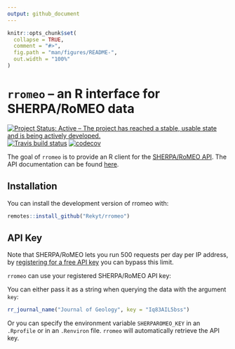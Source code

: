```yaml
---
output: github_document
---
```


<!-- README.md is generated from README.Rmd. Please edit that file -->

```r
knitr::opts_chunk$set(
  collapse = TRUE,
  comment = "#>",
  fig.path = "man/figures/README-",
  out.width = "100%"
)
```

# `rromeo` – an R interface for SHERPA/RoMEO data

[![Project Status: Active – The project has reached a stable, usable state and is being actively developed.](https://www.repostatus.org/badges/latest/active.svg)](https://www.repostatus.org/#active) [![Travis build status](https://travis-ci.org/Rekyt/rromeo.svg?branch=master)](https://travis-ci.org/Rekyt/rromeo) [![codecov](https://codecov.io/gh/Rekyt/rromeo/branch/master/graph/badge.svg)](https://codecov.io/gh/Rekyt/rromeo)

The goal of `rromeo` is to provide an R client for the [SHERPA/RoMEO API](http://www.sherpa.ac.uk/romeo/index.php?la=en&fIDnum=&mode=simple). The API documentation can be found [here](http://www.sherpa.ac.uk/romeo/apimanual.php?la=en&fIDnum=|&mode=simple).

## Installation

You can install the development version of rromeo with:

``` r
remotes::install_github("Rekyt/rromeo")
```

## API Key

Note that SHERPA/RoMEO lets you run 500 requests per day per IP address, by [registering for a free API key](http://www.sherpa.ac.uk/romeo/apiregistry.php) you can bypass this limit.

`rromeo` can use your registered SHERPA/RoMEO API key:

You can either pass it as a string when querying the data with the argument `key`:

``` r
rr_journal_name("Journal of Geology", key = "Iq83AIL5bss")
```

Or you can specify the environment variable `SHERPAROMEO_KEY` in an `.Rprofile` or in an `.Renviron` file. `rromeo` will automatically retrieve the API key.
